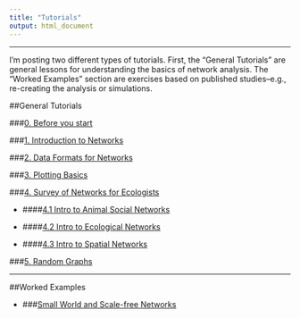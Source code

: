 ```yaml
---
title: "Tutorials"
output: html_document
---
```


--------------

I'm posting two different types of tutorials. First, the "General Tutorials" are general lessons for understanding the basics of network analysis. The "Worked Examples" section are exercises based on published studies--e.g., re-creating the analysis or simulations. 

##General Tutorials

###[0. Before you start](00_before_you_start.html)

###[1. Introduction to Networks](01_intro.html)

###[2. Data Formats for Networks](02_dataformats.html)

###[3. Plotting Basics](03_plots.html)

###[4. Survey of Networks for Ecologists](04_networktypes.html)

* ####[4.1 Intro to Animal Social Networks](04.1_socialnetworks.html)

* ####[4.2 Intro to Ecological Networks](04.2_ecolnets.html)

* ####[4.3 Intro to Spatial Networks](04.3_spatialnets.html)

###[5. Random Graphs](05_randomnets.html)

--------

##Worked Examples

* ###[Small World and Scale-free Networks](example1_smallworld.html)
